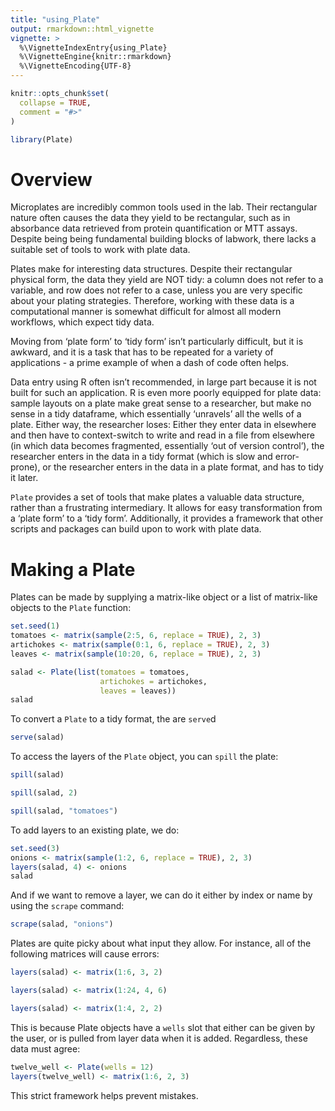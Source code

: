 ```yaml
---
title: "using_Plate"
output: rmarkdown::html_vignette
vignette: >
  %\VignetteIndexEntry{using_Plate}
  %\VignetteEngine{knitr::rmarkdown}
  %\VignetteEncoding{UTF-8}
---
```


```r
knitr::opts_chunk$set(
  collapse = TRUE,
  comment = "#>"
)
```

```r
library(Plate)
```

# Overview

Microplates are incredibly common tools used in the lab. Their rectangular nature often causes the data they yield to be rectangular, such as in absorbance data retrieved from protein quantification or MTT assays. Despite being being fundamental building blocks of labwork, there lacks a suitable set of tools to work with plate data.

Plates make for interesting data structures. Despite their rectangular physical form, the data they yield are NOT tidy: a column does not refer to a variable, and row does not refer to a case, unless you are very specific about your plating strategies. Therefore, working with these data is a computational manner is somewhat difficult for almost all modern workflows, which expect tidy data. 

Moving from 'plate form' to 'tidy form' isn't particularly difficult, but it is awkward, and it is a task that has to be repeated for a variety of applications - a prime example of when a dash of code often helps. 

Data entry using R often isn't recommended, in large part because it is not built for such an application. R is even more poorly equipped for plate data: sample layouts on a plate make great sense to a researcher, but make no sense in a tidy dataframe, which essentially 'unravels' all the wells of a plate. Either way, the researcher loses: Either they enter data in elsewhere and then have to context-switch to write and read in a file from elsewhere (in which data becomes fragmented, essentially 'out of version control'), the researcher enters in the data in a tidy format (which is slow and error-prone), or the researcher enters in the data in a plate format, and has to tidy it later.

`Plate` provides a set of tools that make plates a valuable data structure, rather than a frustrating intermediary. It allows for easy transformation from a 'plate form' to a 'tidy form'.  Additionally, it provides a framework that other scripts and packages can build upon to work with plate data.

# Making a Plate

Plates can be made by supplying a matrix-like object or a list of matrix-like objects to the `Plate` function:

```r
set.seed(1)
tomatoes <- matrix(sample(2:5, 6, replace = TRUE), 2, 3)
artichokes <- matrix(sample(0:1, 6, replace = TRUE), 2, 3)
leaves <- matrix(sample(10:20, 6, replace = TRUE), 2, 3)

salad <- Plate(list(tomatoes = tomatoes,
                    artichokes = artichokes, 
                    leaves = leaves))
salad
```

To convert a `Plate` to a tidy format, the are `serve`d

```r
serve(salad)
```

To access the layers of the `Plate` object, you can `spill` the plate:

```r
spill(salad)
```
```r
spill(salad, 2)
```
```r
spill(salad, "tomatoes")
```

To add layers to an existing plate, we do:

```r
set.seed(3)
onions <- matrix(sample(1:2, 6, replace = TRUE), 2, 3)
layers(salad, 4) <- onions
salad
```

And if we want to remove a layer, we can do it either by index or name by using the `scrape` command:

```r
scrape(salad, "onions")
```



Plates are quite picky about what input they allow. For instance, all of the following matrices will cause errors: 

```r
layers(salad) <- matrix(1:6, 3, 2)
```
```r
layers(salad) <- matrix(1:24, 4, 6)
```
```r
layers(salad) <- matrix(1:4, 2, 2)
```

This is because Plate objects have a `wells` slot that either can be given by the user, or is pulled from layer data when it is added. Regardless, these data must agree:

```r
twelve_well <- Plate(wells = 12)
layers(twelve_well) <- matrix(1:6, 2, 3)
```

This strict framework helps prevent mistakes. 

